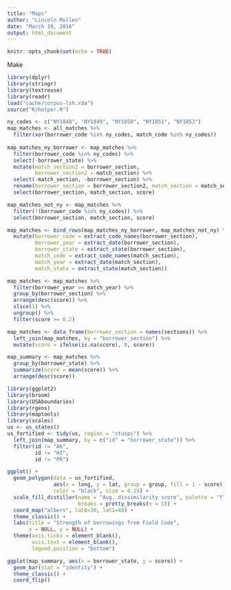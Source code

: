 ```yaml
---
title: "Maps"
author: "Lincoln Mullen"
date: "March 19, 2016"
output: html_document
---
```


```r
knitr::opts_chunk$set(echo = TRUE)
```

Make 

```r
library(dplyr)
library(stringr)
library(textreuse)
library(readr)
load("cache/corpus-lsh.rda")
source("R/helper.R")
```


```r
ny_codes <- c("NY1848", "NY1849", "NY1850", "NY1851", "NY1853")
map_matches <- all_matches %>% 
  filter(xor(borrower_code %in% ny_codes, match_code %in% ny_codes)) 
  
map_matches_ny_borrower <- map_matches %>% 
  filter(borrower_code %in% ny_codes) %>% 
  select(-borrower_state) %>% 
  mutate(match_section2 = borrower_section,
         borrower_section2 = match_section) %>% 
  select(-match_section, -borrower_section) %>% 
  rename(borrower_section = borrower_section2, match_section = match_section2) %>%
  select(borrower_section, match_section, score)

map_matches_not_ny <- map_matches %>% 
  filter(!(borrower_code %in% ny_codes)) %>% 
  select(borrower_section, match_section, score)

map_matches <- bind_rows(map_matches_ny_borrower, map_matches_not_ny) %>% 
  mutate(borrower_code = extract_code_names(borrower_section),
         borrower_year = extract_date(borrower_section),
         borrower_state = extract_state(borrower_section),
         match_code = extract_code_names(match_section),
         match_year = extract_date(match_section),
         match_state = extract_state(match_section))

map_matches <- map_matches %>% 
  filter(borrower_year >= match_year) %>% 
  group_by(borrower_section) %>% 
  arrange(desc(score)) %>% 
  slice(1) %>% 
  ungroup() %>%  
  filter(score >= 0.2)

map_matches <- data_frame(borrower_section = names(sections)) %>% 
  left_join(map_matches, by = "borrower_section") %>% 
  mutate(score = ifelse(is.na(score), 0, score))

map_summary <- map_matches %>% 
  group_by(borrower_state) %>% 
  summarize(score = mean(score)) %>% 
  arrange(desc(score)) 
```

```r
library(ggplot2)
library(broom)
library(USAboundaries)
library(rgeos)
library(maptools)
library(scales)
us <- us_states()
us_fortified <- tidy(us, region = "stusps") %>% 
  left_join(map_summary, by = c("id" = "borrower_state")) %>% 
  filter(id != "AK",
         id != "HI",
         id != "PR")

ggplot() +
  geom_polygon(data = us_fortified,
               aes(x = long, y = lat, group = group, fill = 1 - score),
               color = "black", size = 0.25) +
  scale_fill_distiller(name = "Avg. dissimilarity score", palette = "YlGn",
                       breaks = pretty_breaks(n = 5)) +
  coord_map("albers", lat0=30, lat1=40) +
  theme_classic() +
  labs(title = "Strength of borrowings from Field Code",
       x = NULL, y = NULL) +
  theme(axis.ticks = element_blank(),
        axis.text = element_blank(),
        legend.position = "bottom")
```

```r
ggplot(map_summary, aes(x = borrower_state, y = score)) +
  geom_bar(stat = "identity") +
  theme_classic() +
  coord_flip()
```



